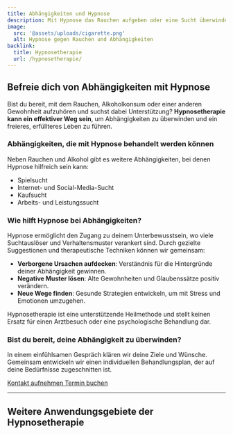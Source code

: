 ```yaml
---
title: Abhängigkeiten und Hypnose
description: Mit Hypnose das Rauchen aufgeben oder eine Sucht überwinden? Ich helfe dir, dein Ziel zu erreichen.
image:
  src: '@assets/uploads/cigarette.png'
  alt: Hypnose gegen Rauchen und Abhängigkeiten
backlink:
  title: Hypnosetherapie
  url: /hypnosetherapie/
---
```



## Befreie dich von Abhängigkeiten mit Hypnose

Bist du bereit, mit dem Rauchen, Alkoholkonsum oder einer anderen Gewohnheit aufzuhören und suchst dabei Unterstützung? **Hypnosetherapie kann ein effektiver Weg sein**, um Abhängigkeiten zu überwinden und ein freieres, erfüllteres Leben zu führen.

### Abhängigkeiten, die mit Hypnose behandelt werden können

<SubPagesTopics id="dependencies" columns={2} />

Neben Rauchen und Alkohol gibt es weitere Abhängigkeiten, bei denen Hypnose hilfreich sein kann:

<ul class="grid xs:grid-cols-2 gap-4 list-disc not-prose pl-4">
  <li>Spielsucht</li>
  <li>Internet- und Social-Media-Sucht</li>
  <li>Kaufsucht</li>
  <li>Arbeits- und Leistungssucht</li>
</ul>

### Wie hilft Hypnose bei Abhängigkeiten?

Hypnose ermöglicht den Zugang zu deinem Unterbewusstsein, wo viele Suchtauslöser und Verhaltensmuster verankert sind. Durch gezielte Suggestionen und therapeutische Techniken können wir gemeinsam:

- **Verborgene Ursachen aufdecken**: Verständnis für die Hintergründe deiner Abhängigkeit gewinnen.
- **Negative Muster lösen**: Alte Gewohnheiten und Glaubenssätze positiv verändern.
- **Neue Wege finden**: Gesunde Strategien entwickeln, um mit Stress und Emotionen umzugehen.

Hypnosetherapie ist eine unterstützende Heilmethode und stellt keinen Ersatz für einen Arztbesuch oder eine psychologische Behandlung dar.

### Bist du bereit, deine Abhängigkeit zu überwinden?

In einem einfühlsamen Gespräch klären wir deine Ziele und Wünsche. Gemeinsam entwickeln wir einen individuellen Behandlungsplan, der auf deine Bedürfnisse zugeschnitten ist.

<div class="flex flex-wrap gap-4">
  <a data-umami-event="Abhängigkeiten – Button Kontakt" href="/kontakt/" class="inline-flex items-center justify-center px-6 py-3 text-base leading-tight font-bold text-red-600 bg-transparent border border-red-600 rounded-full transition hover:bg-red-500 hover:text-red-50 no-underline">
    <span>Kontakt aufnehmen</span>
  </a>
  <a
    data-umami-event="Open Calendly – Abhängigkeiten"
    href="https://calendly.com/bern-hypnose/erstsitzung"
    target="_blank"
    class="inline-flex no-prose items-center justify-center px-6 py-3 text-base leading-tight font-bold text-white bg-red-600 border border-red-600 rounded-full transition hover:bg-red-500 hover:text-red-50 no-underline"
  >
    <span>Termin buchen</span>
  </a>
</div>

---

## Weitere Anwendungsgebiete der Hypnosetherapie

<SubPagesTopics id="hypnotherapy" exclude="/hypnosetherapie/abhaengigkeit/" columns={3} />
